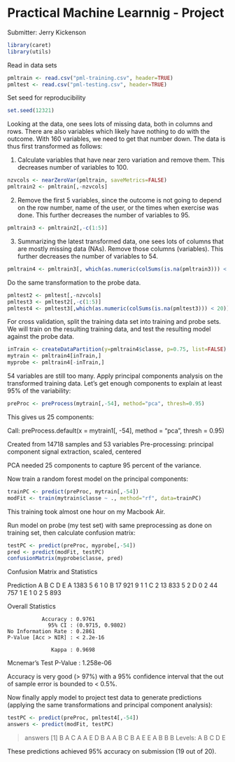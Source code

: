 Practical Machine Learnnig - Project
========================================================
Submitter: Jerry Kickenson

```r
library(caret)
library(utils)
```

Read in data sets
```r
pmltrain <- read.csv("pml-training.csv", header=TRUE)
pmltest <- read.csv("pml-testing.csv", header=TRUE)
```

Set seed for reproducibility
```r
set.seed(12321)
```

Looking at the data, one sees lots of missing data, both in columns and rows.  There are also variables which likely have nothing to do with the outcome.  With 160 variables, we need to get that number down. The data is thus first transformed as follows:

1. Calculate variables that have near zero variation and remove them.  This decreases number of variables to 100.
```r
nzvcols <- nearZeroVar(pmltrain, saveMetrics=FALSE)
pmltrain2 <- pmltrain[,-nzvcols]
```
2. Remove the first 5 variables, since the outcome is not going to depend on the row number, name of the user, or the times when exercise was done.  This further decreases the number of variables to 95.
```r
pmltrain3 <- pmltrain2[,-c(1:5)]
```
3. Summarizing the latest transformed data, one sees lots of columns that are mostly missing data (NAs).  Remove those columns (variables).  This further decreases the number of variables to 54.
```r
pmltrain4 <- pmltrain3[, which(as.numeric(colSums(is.na(pmltrain3))) < 100)]
```


Do the same transformation to the probe data.
```r
pmltest2 <- pmltest[,-nzvcols]
pmltest3 <- pmltest2[,-c(1:5)]
pmltest4 <- pmltest3[,which(as.numeric(colSums(is.na(pmltest3))) < 20)]
```

For cross validation, split the training data set into training and probe sets.  We will train on the resulting training data, and test the resulting model against the probe data.

```r
inTrain <- createDataPartition(y=pmltrain4$classe, p=0.75, list=FALSE)
mytrain <- pmltrain4[inTrain,]
myprobe <- pmltrain4[-inTrain,]
```


54 variables are still too many.  Apply principal components analysis on the transformed training data.  Let's get enough components to explain at least 95% of the variability:


```r
preProc <- preProcess(mytrain[,-54], method="pca", thresh=0.95)
```

This gives us 25 components:

Call:
preProcess.default(x = mytrain1[, -54], method = "pca", thresh = 0.95)

Created from 14718 samples and 53 variables
Pre-processing: principal component signal extraction, scaled, centered 

PCA needed 25 components to capture 95 percent of the variance.  

Now train a random forest model on the principal components:

```r
trainPC <- predict(preProc, mytrain[,-54])
modFit <- train(mytrain$classe ~ ., method="rf", data=trainPC)
```
This training took almost one hour on my Macbook Air.

Run model on probe (my test set) with same preprocessing as done on training set, then calculate confusion matrix:
```r
testPC <- predict(preProc, myprobe[,-54])
pred <- predict(modFit, testPC)
confusionMatrix(myprobe$classe, pred)
```
Confusion Matrix and Statistics

Prediction    A    B    C    D    E
         A 1383    5    6    1    0
         B   17  921    9    1    1
         C    2   13  833    5    2
         D    0    2   44  757    1
         E    1    0    2    5  893

Overall Statistics
                                          
               Accuracy : 0.9761          
                 95% CI : (0.9715, 0.9802)
    No Information Rate : 0.2861          
    P-Value [Acc > NIR] : < 2.2e-16       
                                          
                  Kappa : 0.9698          
 Mcnemar's Test P-Value : 1.258e-06       

Accuracy is very good (> 97%) with a 95% confidence interval that the out of sample error is bounded to < 0.5%.

Now finally apply model to project test data to generate predictions (applying the same transformations and principal component analysis):

```r
testPC <- predict(preProc, pmltest4[,-54])
answers <- predict(modFit, testPC)
```

> answers
 [1] B A C A A E D B A A B C B A E E A B B B
Levels: A B C D E

These predictions achieved 95% accuracy on submission (19 out of 20).


